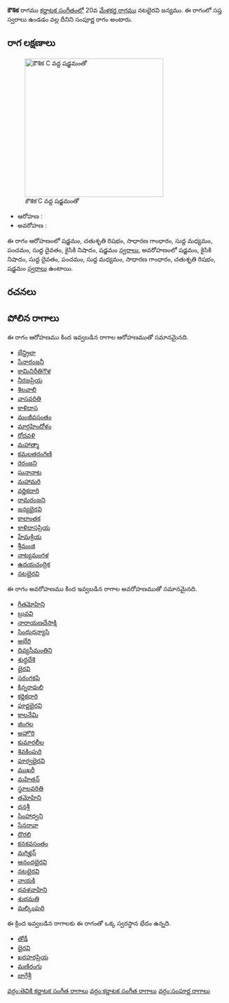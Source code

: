 {{Infobox ragam
	| name          	= కౌశిక
	| synonym	    	= 
	| mela          	= 
	| chakra        	= 
	| janaka        	= 
	| type          	= సంపూర్ణ
	| arohanam      	= {{svaraC|S|R2|G2|M1|P|D1|N2|S'}} 
	| avarohanam    	= {{svaraC|S'|N2|D1|P|M1|G2|R2|S}}
	| jeeva         	=
	| chhaya        	=
	| nyasa         	=
	| vishesha      	= 
	| equivalent  		= 
}}
{{కర్ణాటక సంగీత రాగాలు}}
'''కౌశిక''' రాగము [[కర్ణాటక సంగీతం]]లో 20వ [[మేళకర్త రాగము]] నటభైరవి జన్యము.  ఈ రాగంలో సప్త స్వరాలు ఉండడం వల్ల దీనిని సంపూర్ణ రాగం అంటారు.


==రాగ లక్షణాలు==
[[Image:kaushika_kb2wiki.png|thumb|right|316px|''కౌశిక'' C వద్ద షడ్జమంతో]]

* ఆరోహణ : {{svaraC|S|R2|G2|M1|P|D1|N2|S'}} 
* అవరోహణ : {{svaraC|S'|N2|D1|P|M1|G2|R2|S}}

ఈ రాగం ఆరోహణంలో షడ్జమం, చతుశృతి రిషభం, సాధారణ  గాంధారం, సుద్ద మధ్యమం, పంచమం, సుద్ద దైవతం, కైసికి నిషాదం, షడ్జమం [[స్వరాలు]], అవరోహణంలో షడ్జమం, కైసికి నిషాదం, సుద్ద దైవతం, పంచమం, సుద్ద మధ్యమం, సాధారణ  గాంధారం, చతుశృతి రిషభం, షడ్జమం [[స్వరాలు]] ఉంటాయి.

==రచనలు==



==పోలిన రాగాలు==
ఈ రాగం ఆరోహణము కింద ఇవ్వబడిన రాగాల ఆరోహణముతో సమానమైనది.
* [[భేన్డ్రిలా]]
* [[సేనారంజనీ]]
* [[కామినిరీతిగౌళ]]
* [[నీరజప్రియ]]
* [[శిలవాలి]]
* [[వాసవరితి]]
* [[కాళిదాస]]
* [[మంజీవసంతం]]
* [[మార్గహిందోళం]]
* [[రోదవళి]]
* [[మహాత్మా]]
* [[కమలతరంగిణి]]
* [[రెరంజని]]
* [[ఘనానాట]]
* [[మహామరి]]
* [[ వర్ణికదారి]]
* [[రామరంజని]]
* [[ జన్యభైరవి]]
* [[ కాలాంతక]]
* [[కాళిదాసప్రియ]]
* [[హేమక్రియ]]
* [[శ్రీమంజి]]
* [[నాట్యమంగళ]]
* [[ఉదయచంద్రిక]]
* [[నటభైరవి]]

ఈ రాగం అవరోహణము కింద ఇవ్వబడిన రాగాల అవరోహణముతో సమానమైనది.
* [[గీతమోహిని]]
* [[ బ్రువవి]]
* [[నారాయణదేసాక్షి]]
* [[సింధుధన్యాసి]]
* [[అభేరి]]
* [[దివ్యసీమంతిని]]
* [[శుద్ధదేశి]]
* [[భైరవి]]
* [[సరంగకపి]]
* [[కిన్నరావులి]]
* [[కర్ణికధారి]]
* [[పూర్ణభైరవి]]
* [[కాలనేమి]]
* [[జింగల]]
* [[అహొరి]]
* [[కుమారలీల]]
* [[శివకింపురి]]
* [[పూర్వభైరవి]]
* [[ముఖరీ]]
* [[మహితన్]]
* [[స్థూలవరితి]]
* [[తమోహిని]]
* [[ధనశ్రీ]]
* [[సింహాధ్వని]]
* [[సేనరావా]]
* [[దొరలి]]
* [[ కనకవసంతం]]
* [[మగిళ్హన్]]
* [[ఆనందభైరవి]]
* [[నటభైరవి]]
* [[నాయకి]]
* [[ధవళవాహిని]]
* [[శుభమతి]]
* [[మల్కింపురి]]

ఈ క్రింద ఇవ్వబడిన రాగాలకు ఈ రాగంతో ఒక్క స్వరస్థాన భేదం ఉన్నది.
* [[తోడీ]]
* [[భైరవి]]
* [[ఖరహరప్రియ]]
* [[మణిరంగు]]
* [[బాగేశ్రీ]]



[[వర్గం:తెవికి కర్ణాటక సంగీత రాగాలు]]
[[వర్గం:కర్ణాటక సంగీత రాగాలు]]
[[వర్గం:సంపూర్ణ రాగాలు]]